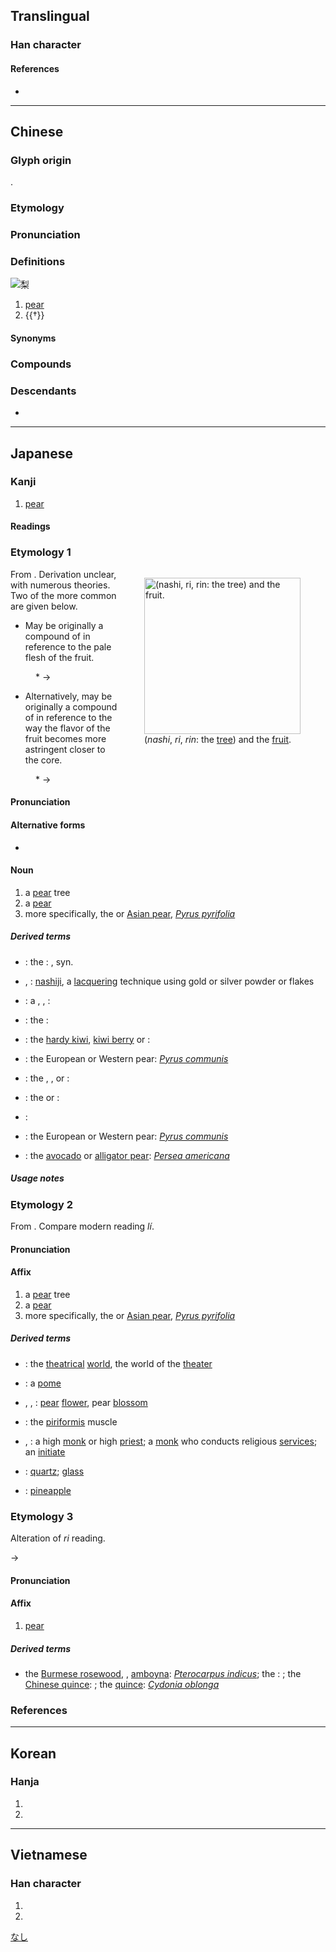 {{character info}}
==Translingual==

===Han character===
{{Han char|rn=75|rad=木|as=07|sn=11|four=22904|canj=HND,XHND|ids=⿱利木}}

====References====
* {{Han ref|kx=0530.120|dkj=14873|dj=0918.100|hdz=21215.100|uh=68A8|ud=26792|bh=B1F9|bd=45561}}

----

==Chinese==
{{zh-forms|alt=棃}}

===Glyph origin===
{{Han etym}}
{{Han compound|利|木|ls=psc|c1=p|c2=s}}.

===Etymology===
{{rfe|zh}}

===Pronunciation===
{{zh-pron
|m=lí
|m-s=ni2
|dg=ли1
|c=lei4,lei4-2
|g=li4
|h=pfs=lì;gd=li2
|j=li1
|mb=lî
|md=lì/lài
|md_note=lì - “pear”; lài - used in {{zh-l|*黃梨}}
|mn=lâi/lê
|mn_note=lâi - vernacular; lê - literary
|mn-t=lai5
|w=3li
|x=li2
|mc=y
|oc=y
|cat=n,v
}}

===Definitions===
[[Image:Pears.jpg|thumb|梨]]
{{zh-hanzi}}

# [[pear]] {{zh-mw|m,c:個|c:隻}}
# {{†}} {{zh-alt-form|剺|to [[cut]]}}

====Synonyms====
{{zh-dial}}

===Compounds===
{{zh-der|梨乾兒|梨膏|梨木|梨園|梨園戲|梨園子弟|交梨火棗|不查梨|孔融讓梨|梨頰微渦|梨花大鼓|白梨|梨雲|梨棗|災梨禍棗|梨花片|破麥破梨|梨樹|梨花簡|查梨|禍棗災梨|棠梨|梨園弟子|玉嬌梨|梨糕|梨子|梨園行|杏雨梨雲|楓梨|士多啤梨|梨渦|梨花帶雨|紅梨記|鴨兒梨|鳳梨|花梨|訶梨勒|雪梨|酪梨|鵝梨|鳥梨|雨打梨花|讓棗推梨|阿闍梨|鴨兒廣梨|賣查梨|梨山|香梨|鴨梨|不賣查梨|乳梨|伽梨|僧伽梨|僧迦梨|冰梨|凍梨|剖梨|合梨|含消梨|哀家梨|哀梨|因提梨|地梨|山梨|御梨|推梨讓棗|杜梨|查梨相|桑梨|梨乾|梨元|梨圈|梨園榜|梨庶|梨板|梨果|梨栗|梨栗兒|梨條|梨氓|梨狗|梨眉艾髮|梨窩|梨筒|梨肉|梨膏糖|梨花|梨花凍|梨花夢|梨花春|梨花月|梨花板|梨花槍|梨花盞|梨花粉|梨花蜜|梨花釀|梨花雨|梨花雲|梨花香|梨花鼓|梨英|梨萌|梨蓋|梨蕊|梨雪|梨雲夢|梨霜|梨面|梨頭|梨頰|梨顆|梨飣坐|棗梨|棠梨宫|棠梨宮|棠梨館|楞梨|樊梨花|沙梨|海棠梨|消梨|消梨花|災梨|狐梨|獼猴梨|疾梨|胡梨|臘梨|蒸梨|蛤梨|訶梨|訶梨子|訶梨怛雞|語兒梨|讓梨|賣楂梨|迦梨迦|迦梨郊|鄭州梨|釘坐梨|釘座梨|鐵腳梨|闍梨|阿梨|阿梨姨|霜梨|頗梨|食蛤梨|飣坐梨|飣座梨|香水梨|鳳栖梨|鳳棲梨|鵝梨角兒|鹿梨|麵梨|黃梨|鼠梨|齧梨}}

===Descendants===
* {{desc|hmx-pro|*rəj||pear|bor=1}}

{{zh-cat|Fruits|Elementary}}

----

==Japanese==

===Kanji===
{{ja-kanji|grade=|rs=木07}}

# [[pear]]

====Readings====
{{ja-readings
|goon=り
|kanon=り
|kanyoon=りん
|kun=なし-
|nanori=か
}}

===Etymology 1===
<div style="float:right;">
{{wikipedia|lang=ja|ナシ}}
{{wikipedia|Pyrus pyrifolia}}
[[File:Pear-tree,katori-city,japan.JPG|thumb|250px|{{lang|ja|梨}} (''nashi'', ''ri'', ''rin'': the [[tree]]) and the [[fruit]].]]
</div>
{{ja-kanjitab|なし|yomi=kun}}
From {{inh|ja|ojp|sort=なし}}. Derivation unclear, with numerous theories. Two of the more common are given below.

* May be originally a compound of {{compound|ja|sort=なし|中|tr1=na|pos1=hypothesized root of modern <i>naka</i>|t1=middle, center|白|tr2=shiro|t2=white}} in reference to the pale flesh of the fruit.

: &#42;{{IPAchar|/na ɕiro/}} → {{IPAchar|/naɕi/}}

* Alternatively, may be originally a compound of {{compound|ja|sort=なし|中|tr1=na|pos1=hypothesized root of modern <i>naka</i>|t1=middle, center|酢|tr2=su|t2=sour, acidic}} in reference to the way the flavor of the fruit becomes more astringent closer to the core.

: &#42;{{IPAchar|/na su/}} → {{IPAchar|/naɕi/}}

====Pronunciation====
{{ja-pron|yomi=kun|acc=2|acc_ref=DJR|acc2=0|acc2_ref=DJR|なし}}

====Alternative forms====
* {{ja-l|ナシ}}

====Noun====
{{ja-noun|なし|ナシ}}

# a [[pear]] tree
# a [[pear]] {{gloss|the fruit}}
# more specifically, the {{vern|Japanese pear}} or [[Asian pear]], ''[[Pyrus pyrifolia]]''

=====Derived terms=====
{{der-top}}
* {{ja-r|梨%河%豚|なし%ふ%ぐ}}: the {{vern|pear puffer}}: {{taxlink|Gastrophysus vermicularis|species|ver=161102}}, syn. {{taxlink|Takifugu vermicularis|species|ver=161102}}
* {{ja-r|梨子%地|なし%じ}}, {{ja-r|梨%地|なし%じ}}: [[nashiji]], a [[lacquer]]ing technique using gold or silver powder or flakes
{{der-mid}}
* {{ja-r|青梨|あお なし}}: a {{vern|Harbin pear}}, {{vern|Ussurian pear}}, {{vern|Chinese pear}}: {{taxlink|Pyrus ussuriensis var. hondoensis|variety|ver=161102}}
* {{ja-r|玄%圃梨|けん%ぽ なし}}: the {{vern|Japanese raisin tree}}: {{taxlink|Hovenia dulcis|species|ver=161102}}
* {{ja-r|猿梨|さる なし}}: the [[hardy kiwi]], [[kiwi berry]] or {{vern|tara vine}}: {{taxlink|Actinidia arguta|species|ver=161102}}
* {{ja-r|西洋梨|せいよう なし}}: the European or Western pear: ''[[Pyrus communis]]''
* {{ja-r|浜梨|はま なし}}: the {{vern|rugosa rose}}, {{vern|Japanese rose}}, or {{vern|Ramanas rose}}: {{taxlink|Rosa rugosa|species|ver=161102}}
* {{ja-r|山梨|やま なし}}: the {{vern|wild nashi}} or {{vern|wild Japanese pear}}: {{taxlink|Pyrus pyrifolia var. pyrifolia|variety|ver=161102}}
* {{ja-r|山梨県|^やまなし-けん}}: {{w|Yamanashi prefecture}}
* {{ja-r|洋梨|ようなし}}: the European or Western pear: ''[[Pyrus communis]]''
* {{ja-r|鰐梨|わに なし}}: the [[avocado]] or [[alligator pear]]: ''[[Persea americana]]''
{{der-bottom}}

=====Usage notes=====
{{U:ja:biology|ナシ}}

===Etymology 2===
{{ja-kanjitab|yomi=on|り}}
From {{der|ja|ltc|-|sort=り}} {{m|zh|梨|tr=*li}}. Compare modern {{cog|cmn|-}} reading ''lí''.

====Pronunciation====
{{ja-pron|yomi=on|り}}

====Affix====
{{ja-pos|affix|り}}

# a [[pear]] tree
# a [[pear]] {{gloss|the fruit}}
# more specifically, the {{vern|Japanese pear}} or [[Asian pear]], ''[[Pyrus pyrifolia]]''

=====Derived terms=====
{{der-top}}
* {{ja-r|梨%園|り%えん}}: the [[theatrical]] [[world]], the world of the [[theater]]
* {{ja-r|梨%果|り%か}}: a [[pome]]
* {{ja-r|梨%花|り%か}}, {{ja-r|梨%華|り%か}}, {{ja-r|梨%英|り%か}}: [[pear]] [[flower]], pear [[blossom]]
* {{ja-r|梨%状%筋|り%じょう%きん}}: the [[piriformis]] muscle
{{der-mid}}
* {{ja-r|阿%闍%梨|あ%じゃ%り}}, {{ja-r|阿%闍%梨|あ%ざ%り}}: a high [[monk]] or high [[priest]]; a [[monk]] who conducts religious [[service]]s; an [[initiate]]
* {{ja-r|頗%梨|は%り}}: [[quartz]]; [[glass]]
* {{ja-r|鳳%梨|ほう%り}}: [[pineapple]] {{qualifier|obsolete}}
{{der-bottom}}

===Etymology 3===
{{ja-kanjitab|yomi=kanyo|りん}}
Alteration of ''ri'' reading.

{{IPAchar|/ri/}} → {{IPAchar|/rin/}}

====Pronunciation====
{{ja-pron|yomi=kanyo|りん}}

====Affix====
{{ja-pos|affix|りん}}

# [[pear]]

=====Derived terms=====
{{der-top}}
* {{ja-r|花%梨|か%りん}} the [[Burmese rosewood]], {{vern|angsana|novern=1}}, [[amboyna]]: ''[[Pterocarpus indicus]]''; the {{vern|flowering quince}}: {{taxlink|Pseudocydonia sinensis|species|ver=161102}}; the [[Chinese quince]]: {{taxlink|Chaenomeles sinensis|species|ver=161102}}; the [[quince]]: ''[[Cydonia oblonga]]''
{{der-bottom}}

===References===
<references/>

[[Category:ja:Fruits|なし]]

----

==Korean==

===Hanja===
{{ko-hanja|[[배]][[나무]]|리||이}}

# {{hanja form of|리|[[pear]] tree}}
# {{hanja form of|이|[[pear]] tree (South Korea)}}

----

==Vietnamese==

===Han character===
{{vi-readings|reading=lê, lệ|rs=木07}}

# {{han tu form of|lê|[[pear]]}}
# {{han tu form of|lệ|[[pear]]}}